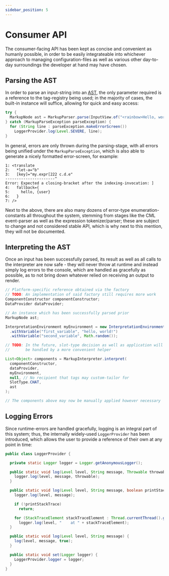 ```yaml
---
sidebar_position: 5
---
```



# Consumer API

The consumer-facing API has been kept as concise and convenient as humanly possible, in order to be easily
integrateable into whichever approach to managing configuration-files as well as various other day-to-day
surroundings the developer at hand may have chosen.

## Parsing the AST

In order to parse an input-string into an [AST](https://en.wikipedia.org/wiki/Abstract_syntax_tree),
the only parameter required is a reference to the tag-registry being used; in the majority of cases, the
built-in instance will suffice, allowing for quick and easy access:

```java
try {
  MarkupNode ast = MarkupParser.parse(InputView.of("<rainbow>Hello, world!"), BuiltInTagRegistry.INSTANCE);
} catch (MarkupParseException parseException) {
  for (String line : parseException.makeErrorScreen())
    LoggerProvider.log(Level.SEVERE, line);
}
```

In general, errors are only thrown during the parsing-stage, with all errors being unified under the
`MarkupParseException`, which is also able to generate a nicely formatted error-screen, for example:

```
1: <translate
2:   *let-a="b"
3:   [key]="my.expr[222 c.d.e"
----------------------^
Error: Expected a closing-bracket after the indexing-invocation: ]
4:   fallback={
5:     hello, {user}
6:   }
7: />
```

Next to the above, there are also many dozens of error-type enumeration-constants all throughout the system,
stemming from stages like the CML event-parser as well as the expression tokenizer/parser; these are subject
to change and not considered stable API, which is why next to this mention, they will not be documented.

## Interpreting the AST

Once an input has been successfully parsed, its result as well as all calls to the interpreter are now safe - they
will never throw at runtime and instead simply log errors to the console, which are handled as gracefully as
possible, as to not bring down whatever relied on receiving an output to render.

```java
// Platform-specific reference obtained via the factory
// TODO: An implementation of said factory still requires more work
ComponentConstructor componentConstructor;
DataProvider dataProvider;

// An instance which has been successfully parsed prior
MarkupNode ast;

InterpretationEnvironment myEnvironment = new InterpretationEnvironment()
  .withVariable("first_variable", "hello, world!")
  .withVariable("second_variable", Math.random());

// TODO: In the future, slot-type decision as well as application will
//       be handled by a more convenient helper

List<Object> components = MarkupInterpreter.interpret(
  componentConstructor,
  dataProvider,
  myEnvironment,
  null, // No recipient that tags may custom-tailor for
  SlotType.CHAT,
  ast
);

// The components above may now be manually applied however necessary
```

## Logging Errors

Since runtime-errors are handled gracefully, logging is an integral part of this system; thus, the internally
widely-used `LoggerProvider` has been introduced, which allows the user to provide a reference of their own
at any point in time:

```java
public class LoggerProvider {

  private static Logger logger = Logger.getAnonymousLogger();

  public static void log(Level level, String message, Throwable throwable) {
    logger.log(level, message, throwable);
  }

  public static void log(Level level, String message, boolean printStackTrace) {
    logger.log(level, message);

    if (!printStackTrace)
      return;

    for (StackTraceElement stackTraceElement : Thread.currentThread().getStackTrace())
      logger.log(level, "    at " + stackTraceElement);
  }

  public static void log(Level level, String message) {
    log(level, message, true);
  }

  public static void set(Logger logger) {
    LoggerProvider.logger = logger;
  }
}
```